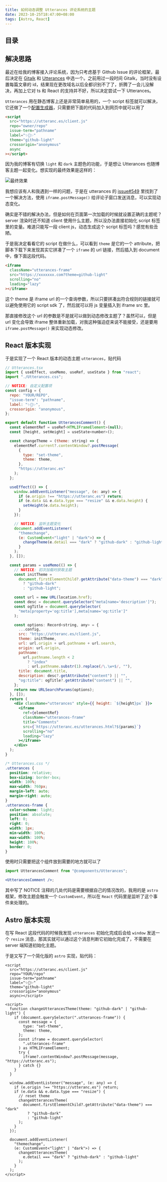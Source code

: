 ```yaml
---
title: 如何动态调整 Utterances 评论系统的主题
date: 2023-10-25T18:47:00+08:00
tags: [Astro, React]
---
```


## 目录

## 解决思路

最近在给我的博客接入评论系统，因为只考虑基于 Github Issue 的评论框架，最后决定在 [Gitalk](https://github.com/gitalk/gitalk) 和 [Utterances](https://github.com/utterance/utterances) 中选一个。之前用过一段时间 Gitalk，当时没有设置每篇文章的 id，结果现在更改域名以后全都识别不了了，折腾了一会儿没解决，再加上它对 ts 和 React 的支持并不好，所以决定尝试一下 Utterances。

`Utterances` 用在静态博客上还是非常简单易用的，一个 script 标签就可以解决，它还做了一个[配置生成器](https://utteranc.es/)，只需要把下面的代码加入到网页中就可以用了

```html
<script
  src="https://utteranc.es/client.js"
  repo="owner/repo"
  issue-term="pathname"
  label="✨💬✨"
  theme="github-light"
  crossorigin="anonymous"
  async
></script>
```

因为我的博客有切换 `light` 和 `dark` 主题色的功能，于是想让 Utterances 也随博客主题一起变化。想实现的最终效果是这样的：

![最终效果](@assets/images/2023/dynamic-utterances-theme/preview.gif)

我想应该有人和我遇到一样的问题，于是在 utterances 的 [issue#549](https://github.com/utterance/utterances/issues/549#issuecomment-907606127) 里找到了一个解决方法，使用 `iframe.postMessage()` 给评论子窗口发送消息，可以实现动态变化。

确实是不错的解决办法，但是如何在页面第一次加载的时候就设置正确的主题呢？server 渲染时还不知道 client 使用什么主题，所以没办法直接初始化 script 标签里的变量。难道只能写一段 client js，动态生成这个 script 标签吗？感觉有些丑陋。

于是我决定看看它的 script 在做什么，可以看到 `theme` 是它的一个 attribute，把脚本下载下来发现其实它拼凑了一个 `iframe` 的 url 链接，然后插入到 document 中，像下面这段代码。

```html
<iframe
  className="utterances-frame"
  src="https://xxxxxxx.com?theme=github-light"
  scrolling="no"
  loading="lazy"
></iframe>
```

这个 theme 是 iframe url 的一个查询参数，所以只要拼凑出符合规则的链接就可以避免使用它的 script sdk 了，然后就可以将 js 变量插入到 iframe src 里。

那直接修改这个 url 的参数是不是就可以做到动态修改主题了？虽然可以，但是 url 变化会导致 iframe 整体重新加载，对我这种强迫症来说不能接受，还是要用 `iframe.postMessage()` 来实现动态修改。

## React 版本实现

于是实现了一个 React 版本的动态主题 `utterances`，贴代码

```jsx
// Utterances.tsx
import { useEffect, useMemo, useRef, useState } from "react";
import "./Utterances.css";

// NOTICE: 自定义配置项
const config = {
  repo: "YOUR/REPO",
  "issue-term": "pathname",
  label: "✨💬✨",
  crossorigin: "anonymous",
};

export default function UtterancesComment() {
  const elementRef = useRef<HTMLIFrameElement>(null);
  const [height, setHeight] = useState<number>();

  const changeTheme = (theme: string) => {
    elementRef.current?.contentWindow?.postMessage(
      {
        type: "set-theme",
        theme: theme,
      },
      "https://utteranc.es"
    );
  };

  useEffect(() => {
    window.addEventListener("message", (e: any) => {
      if (e.origin !== "https://utteranc.es") return;
      if (e.data && e.data.type === "resize" && e.data.height) {
        setHeight(e.data.height);
      }
    });

    // NOTICE: 监听主题变化
    document.addEventListener(
      "themechange",
      (e: CustomEvent<"light" | "dark">) => {
        changeTheme(e.detail === "dark" ? "github-dark" : "github-light");
      }
    );
  }, []);

  const params = useMemo(() => {
    // NOTICE: 初次加载时获取主题
    const initTheme =
      document.firstElementChild?.getAttribute("data-theme") === "dark"
        ? "github-dark"
        : "github-light";

    const url = new URL(location.href);
    const desc = document.querySelector("meta[name='description']");
    const ogTitle = document.querySelector(
      "meta[property='og:title'],meta[name='og:title']"
    );

    const options: Record<string, any> = {
      ...config,
      src: "https://utteranc.es/client.js",
      theme: initTheme,
      url: url.origin + url.pathname + url.search,
      origin: url.origin,
      pathname:
        url.pathname.length < 2
          ? "index"
          : url.pathname.substr(1).replace(/\.\w+$/, ""),
      title: document.title,
      description: desc?.getAttribute("content") || "",
      "og:title": ogTitle?.getAttribute("content") || "",
    };
    return new URLSearchParams(options);
  }, []);
  return (
    <div className="utterances" style={{ height: `${height}px` }}>
      <iframe
        ref={elementRef}
        className="utterances-frame"
        title="Comments"
        src={`https://utteranc.es/utterances.html?${params}`}
        scrolling="no"
        loading="lazy"
      ></iframe>
    </div>
  );
}

```

```css
/* Utterances.css */
.utterances {
  position: relative;
  box-sizing: border-box;
  width: 100%;
  max-width: 760px;
  margin-left: auto;
  margin-right: auto;
}
.utterances-frame {
  color-scheme: light;
  position: absolute;
  left: 0;
  right: 0;
  width: 1px;
  min-width: 100%;
  max-width: 100%;
  height: 100%;
  border: 0;
}
```

使用时只需要把这个组件放到需要的地方就可以了

```jsx
import UtterancesComment from "@components/Utterances";

<UtterancesComment />;
```

其中写了 NOTICE 注释的几处代码是需要根据自己的情况改的，我用的是 `astro` 框架，修改主题会触发一个 `CustomEvent`，所以在 `React` 代码里是监听了这个事件来处理的。

## Astro 版本实现

在写 React 这段代码的时候我发现 `utterances` 初始化完成后会给 `window` 发送一个 `resize` 消息，那其实就可以通过这个消息判断它初始化完成了，不需要在 server 端知道初始化主题。

于是又写了一个简化版的 `astro` 实现，贴代码：

```astro
<script
  src="https://utteranc.es/client.js"
  repo="YOUR/repo"
  issue-term="pathname"
  label="✨💬✨"
  theme="github-light"
  crossorigin="anonymous"
  async></script>

<script>
  function changeUtterancesTheme(theme: "github-dark" | "github-light") {
    if (document.querySelector(".utterances-frame")) {
      const message = {
        type: "set-theme",
        theme: theme,
      };
      const iframe = document.querySelector(
        ".utterances-frame"
      ) as HTMLIFrameElement;
      try {
        iframe?.contentWindow?.postMessage(message, "https://utteranc.es");
      } catch {}
    }
  }

  window.addEventListener("message", (e: any) => {
    if (e.origin !== "https://utteranc.es") return;
    if (e.data && e.data.type === "resize") {
      // reset theme
      changeUtterancesTheme(
        document.firstElementChild?.getAttribute("data-theme") === "dark"
          ? "github-dark"
          : "github-light"
      );
    }
  });

  document.addEventListener(
    "themechange",
    (e: CustomEvent<"light" | "dark">) => {
      changeUtterancesTheme(
        e.detail === "dark" ? "github-dark" : "github-light"
      );
    }
  );
</script>
```
